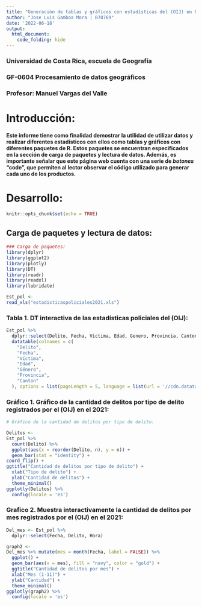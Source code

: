 ---
title: "Generación de tablas y gráficos con estadísticas del (OIJ) en R"
author: "Jose Luis Gamboa Mora | B78769"
date: '2022-06-18'
output: 
  html_document:
    code_folding: hide
---
### Universidad de Costa Rica, escuela de Geografía
### GF-0604 Procesamiento de datos geográficos
### Profesor: Manuel Vargas del Valle
# Introducción:
#### Este informe tiene como finalidad demostrar la utilidad de utilizar datos y realizar diferentes estadísticos con ellos como **tablas** y **gráficos** con diferentes paquetes de R. Estos paquetes se encuentran especificados en la sección de carga de paquetes y lectura de datos. Además, es importante señalar que este página web cuenta con una serie de _botones_ "code", que permiten al lector observar el código utilizado para generar cada uno de los productos.

# Desarrollo:
```{r setup, message=FALSE}
knitr::opts_chunk$set(echo = TRUE)
```

## Carga de paquetes y lectura de datos:

```{r carga de paquetes, message=FALSE}
### Carga de paquetes:
library(dplyr)
library(ggplot2)
library(plotly)
library(DT)
library(readr)
library(readxl)
library(lubridate)
```

```{r lectura-datos, message=FALSE}
Est_pol <-
read_xls("estadisticaspoliciales2021.xls") 
```

### Tabla 1. DT interactiva de las estadísticas policiales del (OIJ):

```{r tabla, message=FALSE}
Est_pol %>%
  dplyr::select(Delito, Fecha, Victima, Edad, Genero, Provincia, Canton) %>%
  datatable(colnames = c(
    "Delito",
    "Fecha",
    "Víctima",
    "Edad",
    "Género",
    "Provincia",
    "Cantón"
  ), options = list(pageLength = 5, language = list(url = '//cdn.datatables.net/plug-ins/1.10.11/i18n/Spanish.json')))
```

### Gráfico 1. Gráfico de la cantidad de delitos por tipo de delito registrados por el (OIJ) en el 2021:

```{r gráfico-1, message=FALSE}
# Gráfico de la cantidad de delitos por tipo de delito:

Delitos <-
Est_pol %>%
  count(Delito) %>%
  ggplot(aes(x = reorder(Delito, n), y = n)) + 
  geom_bar(stat = "identity") +
coord_flip() +
ggtitle("Cantidad de delitos por tipo de delito") + 
  xlab("Tipo de delito") + 
  ylab("Cantidad de delitos") + 
  theme_minimal()
ggplotly(Delitos) %>% 
  config(locale = 'es')
```
### Grafico 2. Muestra interactivamente la cantidad de delitos por mes registrados por el (OIJ) en el 2021:

```{r Grafico-2, message=FALSE}
Del_mes <- Est_pol %>%
  dplyr::select(Fecha, Delito, Hora)
```
```{r Grafico-2.0, message=FALSE}
graph2 <- 
Del_mes %>% mutate(mes = month(Fecha, label = FALSE)) %>%
  ggplot() +
  geom_bar(aes(x = mes), fill = "navy", color = "gold") + 
  ggtitle("Cantidad de delitos por mes") + 
  xlab("Mes (1-11)") + 
  ylab("Cantidad") + 
  theme_minimal() 
ggplotly(graph2) %>%
  config(locale = 'es')
```

